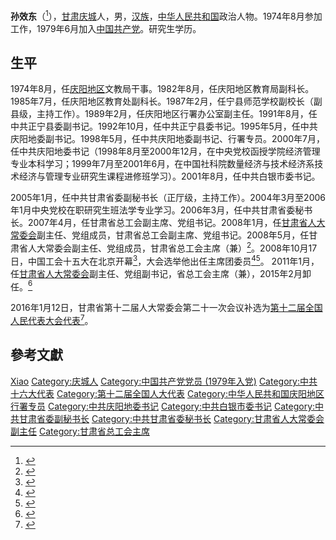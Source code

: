'''孙效东'''（{{bd|1954年|12月|}}<ref>{{cite news|title=代表信息|url=http://210.82.31.1:8084/delegate/viewDelegate.action?dbid=200812304452|accessdate=2016-07-25|newspaper=中国人大网|archive-url=https://web.archive.org/web/20180507003246/http://www.npc.gov.cn/delegate/viewDelegate.action?dbid=200812304452|archive-date=2018-05-07|dead-url=yes}}</ref>），[[甘肃|甘肃]][[庆城|庆城]]人，男，[[汉族|汉族]]，[[中华人民共和国|中华人民共和国]]政治人物。1974年8月参加工作，1979年6月加入[[中国共产党|中国共产党]]。研究生学历。

== 生平 ==
1974年8月，任[[庆阳地区|庆阳地区]]文教局干事。1982年8月，任庆阳地区教育局副科长。1985年7月，任庆阳地区教育处副科长。1987年2月，任宁县师范学校副校长（副县级，主持工作）。1989年2月，任庆阳地区行署办公室副主任。1991年8月，任中共正宁县委副书记。1992年10月，任中共正宁县委书记。1995年5月，任中共庆阳地委副书记。1998年5月，任中共庆阳地委副书记、行署专员。2000年7月，任中共庆阳地委书记（1998年8月至2000年12月，在中央党校函授学院经济管理专业本科学习；1999年7月至2001年6月，在中国社科院数量经济与技术经济系技术经济与管理专业研究生课程进修班学习）。2001年8月，任中共白银市委书记。

2005年1月，任中共甘肃省委副秘书长（正厅级，主持工作）。2004年3月至2006年1月中央党校在职研究生班法学专业学习。2006年3月，任中共甘肃省委秘书长。2007年4月，任甘肃省总工会副主席、党组书记。2008年1月，任[[甘肃省人大常委会|甘肃省人大常委会]]副主任、党组成员，甘肃省总工会副主席、党组书记。2008年5月，任甘肃省人大常委会副主任、党组成员，甘肃省总工会主席（兼）<ref>{{cite news|title=孙效东|url=http://gbzl.people.com.cn/grzy.php?id=121001218|accessdate=2016-07-25|newspaper=中国领导干部资料库|archive-url=https://web.archive.org/web/20150928052001/http://gbzl.people.com.cn/grzy.php?id=121001218|archive-date=2015-09-28|dead-url=yes}}</ref>。2008年10月17日，中国工会十五大在北京开幕<ref>{{Cite book|title=中国工会章程简史 第2版|last=中华全国总工会组织部编|publisher=[[中国工人出版社|中国工人出版社]]|location=北京|year=2018.12|isbn=978-7-5008-7110-1|pages=125-126}}</ref>，大会选举他出任主席团委员<ref>{{Cite book|title=中国人物年鉴 2009|last=中国人物年鉴社|publisher=中国人物年鉴社|year=2009.12|pages=188}}</ref><ref>{{Cite book|title=中国工会十五大文件汇编|last=中国工会十五大文件组编|publisher=中国工人出版社|location=北京|year=2008.10|isbn=978-7-5008-4240-8|pages=144}}</ref>。
2011年1月，任[[甘肃省人大常委会|甘肃省人大常委会]]副主任、党组副书记，省总工会主席（兼），2015年2月卸任。<ref>{{cite news|title=杨春光少将升任兰州军区副参谋长，曾任新疆军区副参谋长|url=http://www.thepaper.cn/newsDetail_forward_1376929|accessdate=2016-07-25|newspaper=澎湃新闻|archive-date=2019-09-30|archive-url=https://web.archive.org/web/20190930185621/http://www.thepaper.cn/newsDetail_forward_1376929|dead-url=no}}</ref>

2016年1月12日，甘肃省第十二届人大常委会第二十一次会议补选为[[第十二届全国人民代表大会代表|第十二届全国人民代表大会代表]]<ref>{{cite news|title=第十二届全国人民代表大会常务委员会代表资格审查委员会关于个别代表的代表资格的报告（2016年2月26日第十二届全国人民代表大会常务委员会第十九次会议通过）|url=http://www.npc.gov.cn/wxzl/gongbao/2016-06/03/content_1993633.htm|accessdate=2016-07-25|newspaper=中国人大网|archive-date=2016-08-28|archive-url=https://web.archive.org/web/20160828185757/http://www.npc.gov.cn/wxzl/gongbao/2016-06/03/content_1993633.htm|dead-url=no}}</ref>。

== 參考文獻 ==
{{reflist}}

{{中华全国总工会第十五届执行委员会}}
{{中华全国总工会第十六届执行委员会}}

{{Authority control}}
{{DEFAULTSORT:Sun孙}}
[[Category:孙姓|Xiao]]
[[Category:庆城人|Category:庆城人]]
[[Category:中国共产党党员_(1979年入党)|Category:中国共产党党员 (1979年入党)]]
[[Category:中共十六大代表|Category:中共十六大代表]]
[[Category:第十二届全国人大代表|Category:第十二届全国人大代表]]
[[Category:中华人民共和国庆阳地区行署专员|Category:中华人民共和国庆阳地区行署专员]]
[[Category:中共庆阳地委书记|Category:中共庆阳地委书记]]
[[Category:中共白银市委书记|Category:中共白银市委书记]]
[[Category:中共甘肃省委副秘书长|Category:中共甘肃省委副秘书长]]
[[Category:中共甘肃省委秘书长|Category:中共甘肃省委秘书长]]
[[Category:甘肃省人大常委会副主任|Category:甘肃省人大常委会副主任]]
[[Category:甘肃省总工会主席|Category:甘肃省总工会主席]]